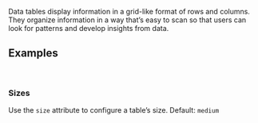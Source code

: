

<Meta title="Components/Table" />

<Title>Table</Title>
<Subtitle of={TableStories}></Subtitle>

Data tables display information in a grid-like format of rows and columns.<br />
They organize information in a way that’s easy to scan so that users can look for patterns and develop insights from data.

<Canvas of={TableStories.Primary} />


## Examples

<br />

### Sizes

Use the `size` attribute to configure a table’s size. Default: `medium`<br />

<Canvas of={TableStories.SizeExample} />

